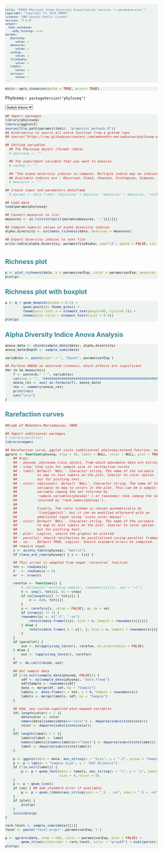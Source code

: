 ```yaml
---
title: "FROGS Phyloseq: Alpha Diversity Visualisation (version `r params$version`)"
copyright: "Copyright (C) 2024 INRAE"
license: "GNU General Public License"
version: "5.0.0"
output: 
  html_notebook:
    code_folding: hide
params:
   phyloseq:
      value: x
   measures:
      value: x
   varExp:
      value: x
   fileAlpha:
      value: x
   libdir:
      value: x
   version:
      value: x
---
```


<meta http-equiv="Content-Type" content="text/html; charset=UTF-8" />
<meta name="author" content="Ta Thi Ngan - SIGENAE/GABI & Maria Bernard - SIGENAE/GABI" />
<meta name="version" content="5.0.0" />
<meta name="copyright" content="Copyright (C) 2024 INRAE" />

<script>
function update_theme(val){
				if(val == "Coral" ){
					/*
					:root {
						--frogsColor: #388697; 
						--frogsColorHover: rgb(12,10,62,0.8);
						--frogsColorShadow: #6c5b64;
						--frogsColor2: #FA8883;
						--frogsColor3: #EFC7C2;
						--frogsColor4: #737f75;
						--frogsColorZoomHighCharts: rgb(191,211,193,0.25);
						--frogsButtonColor: rgb(105,79,93,0.6);
						--frogsButtonBorderColor: rgb(12,10,62,0.6);
						--frogsOddTable: rgba(249,86,79, 0.1);
						--frogsCircleFontColor: #FFF;
						--frogsCircleBackgroundColor: #FA8883;
						--frogsCircleBorderColor: #FA8883;
						--frogsPreColor: rgba(191, 211, 193, 0.25);
					}
					*/
					document.documentElement.style.setProperty('--frogsColor', "#388697");
					document.documentElement.style.setProperty('--frogsColorHover', "rgb(12,10,62,0.8)");
					document.documentElement.style.setProperty('--frogsColorShadow', "#6c5b64");
					document.documentElement.style.setProperty('--frogsColor2', "#FA8883");
					document.documentElement.style.setProperty('--frogsColor3', "#ffef99");
					document.documentElement.style.setProperty('--frogsColor4', "#737f75");
					document.documentElement.style.setProperty('--frogsColorZoomHighCharts', "rgb(191,211,193,0.25)");
					document.documentElement.style.setProperty('--frogsButtonColor', "rgb(12,10,62,0.6)");
					document.documentElement.style.setProperty('--frogsButtonBorderColor', "rgb(12,10,62,0.8)");
					document.documentElement.style.setProperty('--frogsOddTable', "rgba(249,86,79, 0.1)");
					document.documentElement.style.setProperty('--frogsCircleFontColor', "#FFF");
					document.documentElement.style.setProperty('--frogsCircleBackgroundColor',"#FA8883");
					document.documentElement.style.setProperty('--frogsCircleBorderColor',"#FA8883");
					document.documentElement.style.setProperty('--frogsPreColor', "rgba(191, 211, 193, 0.25)");
					
					var root = document.documentElement;
					var style = getComputedStyle(root);
					var frogsColor = style.getPropertyValue('--frogsColor');
					var frogsColor2 = style.getPropertyValue('--frogsColor2');
					var frogsColor3 = style.getPropertyValue('--frogsColor3');
					var frogsColor4 = style.getPropertyValue('--frogsColor4');
					var frogsColorZoomHighCharts = style.getPropertyValue('--frogsColorZoomHighCharts');
					var frogsColorHover = style.getPropertyValue('--frogsColorHover');
					var frogsButtonColor = style.getPropertyValue('--frogsButtonColor');
					var frogsCircleFontColor = style.getPropertyValue('--frogsCircleFontColor');
					var frogsColorShadow = style.getPropertyValue('--frogsColorShadow');
					
					
				}else if(val == "Plum" ){
					/*
					:root {
						--frogsColor: #694F5D; 
						--frogsColorHover: rgb(105,79,93,0.8);
						--frogsColorShadow: #6c5b64;
						--frogsColor2: #BFD3C1;
						--frogsColor3: #EFC7C2;
						--frogsColor4: #737f75;
						--frogsColorZoomHighCharts: rgb(222,159,115,0.25);
						--frogsButtonColor: rgb(105,79,93,0.6);
						--frogsButtonBorderColor: rgb(105,79,93,0.8);
						--frogsOddTable: #f2f2f2;
						--frogsCircleFontColor: #694F5D;
						--frogsCircleBackgroundColor: #BFD3C1;
						--frogsCircleBorderColor: #BFD3C1;
					}*/
					document.documentElement.style.setProperty('--frogsColor', "#694F5D");
					document.documentElement.style.setProperty('--frogsColorHover', "rgb(105,79,93,0.8)");
					document.documentElement.style.setProperty('--frogsColorShadow', "#6c5b64");
					document.documentElement.style.setProperty('--frogsColor2', "#BFD3C1");
					document.documentElement.style.setProperty('--frogsColor3', "#4f5d69");
					document.documentElement.style.setProperty('--frogsColor4', "#737f75");
					document.documentElement.style.setProperty('--frogsColorZoomHighCharts', "rgb(222,159,115,0.25)");
					document.documentElement.style.setProperty('--frogsButtonColor', "rgb(105,79,93,0.6)");
					document.documentElement.style.setProperty('--frogsButtonBorderColor', "rgb(105,79,93,0.8)");
					document.documentElement.style.setProperty('--frogsOddTable', "#f2f2f2");
					document.documentElement.style.setProperty('--frogsCircleFontColor', "#694F5D");
					document.documentElement.style.setProperty('--frogsCircleBackgroundColor',"#BFD3C1");
					document.documentElement.style.setProperty('--frogsCircleBorderColor',"#BFD3C1");
					document.documentElement.style.setProperty('--frogsPreColor', "rgba(191, 211, 193, 0.25)");
					
					var root = document.documentElement;
					var style = getComputedStyle(root);
					var frogsColor = style.getPropertyValue('--frogsColor');
					var frogsColor2 = style.getPropertyValue('--frogsColor2');
					var frogsColor3 = style.getPropertyValue('--frogsColor3');
					var frogsColor4 = style.getPropertyValue('--frogsColor4');
					var frogsColorZoomHighCharts = style.getPropertyValue('--frogsColorZoomHighCharts');
					var frogsColorHover = style.getPropertyValue('--frogsColorHover');
					var frogsButtonColor = style.getPropertyValue('--frogsButtonColor');
					var frogsCircleFontColor = style.getPropertyValue('--frogsCircleFontColor');
					var frogsColorShadow = style.getPropertyValue('--frogsColorShadow');
					
					
				}else if(val == "FROGS4" ){
					/*
					:root {
						--frogsColor: #8eadac; 
						--frogsColorHover: #648a89;
						--frogsColorShadow: #648a89;
						--frogsColor2: #de9f73;
						--frogsColor3: #ad8e9f;
						--frogsColor4: #a2a32f;
						--frogsColorZoomHighCharts: rgb(100, 138, 137, 0.25);
						--frogsButtonColor: #8EADAC;
						--frogsButtonBorderColor: #8EADAC;
						--frogsOddTable: #f2f2f2;
						--frogsCircleFontColor: #FFF;
						--frogsCircleBackgroundColor: #8eadac;
						--frogsCircleBorderColor: #648a89;
					}*/
					document.documentElement.style.setProperty('--frogsColor', "#8eadac");
					document.documentElement.style.setProperty('--frogsColorHover', "#648a89");
					document.documentElement.style.setProperty('--frogsColorShadow', "#648a89");
					document.documentElement.style.setProperty('--frogsColor2', "#de9f73");
					document.documentElement.style.setProperty('--frogsColor3', "#ad8e9f");
					document.documentElement.style.setProperty('--frogsColor4', "#a2a32f");
					document.documentElement.style.setProperty('--frogsColorZoomHighCharts', "rgb(100, 138, 137, 0.25)");
					document.documentElement.style.setProperty('--frogsButtonColor', "#8EADAC");
					document.documentElement.style.setProperty('--frogsButtonBorderColor', "#8EADAC");
					document.documentElement.style.setProperty('--frogsOddTable', "#f2f2f2");
					document.documentElement.style.setProperty('--frogsCircleFontColor', "#FFF");
					document.documentElement.style.setProperty('--frogsCircleBackgroundColor',"#8eadac");
					document.documentElement.style.setProperty('--frogsCircleBorderColor',"#648a89");
					document.documentElement.style.setProperty('--frogsPreColor', "rgba(226, 234, 227, 0.25)");
					
					var root = document.documentElement;
					var style = getComputedStyle(root);
					var frogsColor = style.getPropertyValue('--frogsColor');
					var frogsColor2 = style.getPropertyValue('--frogsColor2');
					var frogsColor3 = style.getPropertyValue('--frogsColor3');
					var frogsColor4 = style.getPropertyValue('--frogsColor4');
					var frogsColorZoomHighCharts = style.getPropertyValue('--frogsColorZoomHighCharts');
					var frogsColorHover = style.getPropertyValue('--frogsColorHover');
					var frogsButtonColor = style.getPropertyValue('--frogsButtonColor');
					var frogsCircleFontColor = style.getPropertyValue('--frogsCircleFontColor');
					var frogsColorShadow = style.getPropertyValue('--frogsColorShadow');
					
				 }
			}
</script>

<style type="text/css">
:root {
			--frogsColor: #388697; 
			--frogsColorHover: rgb(12,10,62,0.8);
			--frogsColorShadow: #6c5b64;
			--frogsColor2: #FA8883;
			--frogsColor3: #EFC7C2;
			--frogsColor4: #737f75;
			--frogsColorZoomHighCharts: rgb(191,211,193,0.25);
			--frogsButtonColor: rgb(12,10,62,0.6);
			--frogsButtonBorderColor: rgb(12,10,62,0.25);
			--frogsPreColor: rgba(191, 211, 193, 0.25);
		}
h1{
	color: var(--frogsColor);
}
h2{
	color: var(--frogsColor);
}
a {
	color: var(--frogsColor);
}
a:hover{
	color: var(--frogsColorHover);
}
.nav-pills > li.active > a, .nav-pills > li.active > a:focus{
	color: #fff;
	background-color: var(--frogsColor);
	border-color: #dee2e6 #dee2e6 #fff;
}
.nav-pills > li.active > a:hover {
	background-color: var(--frogsColorHover);
}
.button {
    background-color: var(--frogsButtonColor)
    border          : none;
    color           : white;
    padding         : 5px 10px;
    text-align      : center;
    text-decoration : none;
    display         : inline-block;
    font-size       : 12px;
    margin          : 4px 2px;
    cursor          : pointer;
    border-radius   : 8px;
}
h4 { 
    display      : block;
    font-size    : 1em;
    margin-top   : 1.33em;
    margin-bottom: 1.33em;
    margin-left  : 0;
    margin-right : 0;
    font-weight  : bold;
    color        : var(--frogsColor);
}
code.r{ /* Code block */
  font-size: 11px;
}
pre{
  font-size: 11px ;
  background-color: var(--frogsPreColor) !important;
}
.frogsversion{
	position: absolute;
	right: 5%;
	color: var(--frogsColor);
	font-style: italic;
	font-size: smaller;
	padding:8px;
}
.frogsversion > a{
	border: none !important;
	display: inline-block;
}
</style>

```r
knitr::opts_chunk$set(echo = TRUE, error= TRUE)
```
Phyloseq `r packageVersion("phyloseq")`

```{=html}
<select id="themechoice" class="form-select" onchange="update_theme($(this).val())" style="font-size: smaller;" aria-label="Default select example">
	<option selected disabled>Switch theme</option>
	<option value="Plum">Plum</option>
	<option value="Coral">Coral</option>
	<option value="FROGS4">FROGS4</option>
</select>
```

```r
## Import packages
library(phyloseq)
library(ggplot2)
source(file.path(params$libdir, "graphical_methods.R"))
## Alternative to source all extra function from a github repo
## source("https://raw.githubusercontent.com/mahendra-mariadassou/phyloseq-extended/master/load-extra-functions.R")

## Setting variables
  ## The Phyloseq object (format rdata)
  # phyloseq <- ""

  ## The experiment variable that you want to analyse
  # varExp <- ""

  ## "The alpha diversity indices to compute. Multiple indice may be indicated by separating them by a comma.
  ## Available indices are : Observed, Chao1, Shannon, InvSimpson, Simpson, ACE, Fisher
  # measures <- ""

## Create input and parameters dataframe
  # params <- data.frame( "phyloseq" = phylose, "measures" = measures, "varExp" = varExp)

## Load data
load(params$phyloseq)

## Convert measures to list
measures <- as.list(strsplit(params$measures, ",")[[1]])

## Compute numeric values of alpha diversity indices
alpha.diversity <- estimate_richness(data, measures = measures)

## Export diversity indices to text file
write.table(alpha.diversity, params$fileAlpha, sep="\t", quote = FALSE, col.names = NA)
```

# {.tabset .tabset-fade .tabset-pills}
## Richness plot
```r
p <- plot_richness(data, x = params$varExp, color = params$varExp, measures = measures) + ggtitle(paste("Alpha diversity distribution in function of", params$varExp))+ theme(plot.title = element_text(hjust = 0.5))
plot(p)
```

## Richness plot with boxplot
```r
p <- p + geom_boxplot(alpha = 0.2) +
         geom_point()+ theme_grey() +
         theme(axis.text.x = element_text(angle=90, hjust=0.5)) +
         theme(plot.title = element_text(hjust = 0.5))
plot(p)
```

## Alpha Diversity Indice Anova Analysis
```r
anova_data <- cbind(sample_data(data), alpha.diversity)
anova_data$Depth <- sample_sums(data)

variables <- paste(sep=" + ", "Depth", params$varExp )

## Perform ANOVA on observed richness, which effects are significant
for (m in measures){
    f <- paste(m," ~ ", variables)
    cat(sep = "", "###############################################################\n#Perform ANOVA on ",m,", which effects are significant\nanova.",m," <-aov( ",f,", anova_data)\nsummary(anova.",m,")\n")
    anova_res <- aov( as.formula(f), anova_data)
    res <- summary(anova_res)
    print(res)
    cat("\n\n")
}
```

## Rarefaction curves
```r
##code of Mahendra Mariadassou, INRA

## Import additionnal packages
# library(parallel)
library(vegan)

## Rarefaction curve, ggplot style (additionnal phyloseq-extend function, not yet released)
ggrare <- function(physeq, step = 10, label = NULL, color = NULL, plot = TRUE, parallel = FALSE, se = TRUE) {
    ## Args:
    ## - physeq: phyloseq class object, from which abundance data are extracted
    ## - step: Step size for sample size in rarefaction curves
    ## - label: Default `NULL`. Character string. The name of the variable
    ##          to map to text labels on the plot. Similar to color option
    ##          but for plotting text.
    ## - color: (Optional). Default ‘NULL’. Character string. The name of the
    ##          variable to map to colors in the plot. This can be a sample
    ##          variable (among the set returned by
    ##          ‘sample_variables(physeq)’ ) or taxonomic rank (among the set
    ##          returned by ‘rank_names(physeq)’).
    ##
    ##          Finally, The color scheme is chosen automatically by
    ##          ‘link{ggplot}’, but it can be modified afterward with an
    ##          additional layer using ‘scale_color_manual’.
    ## - color: Default `NULL`. Character string. The name of the variable
    ##          to map to text labels on the plot. Similar to color option
    ##          but for plotting text.
    ## - plot:  Logical, should the graphic be plotted.
    ## - parallel: should rarefaction be parallelized (using parallel framework)
    ## - se:    Default TRUE. Logical. Should standard errors be computed. 
    ## require vegan
    x <- as(otu_table(physeq), "matrix")
    if (taxa_are_rows(physeq)) { x <- t(x) }

    ## This script is adapted from vegan `rarecurve` function
    tot <- rowSums(x)
    S   <- rowSums(x > 0)
    nr  <- nrow(x)

    rarefun <- function(i) {
        # cat(paste("rarefying sample", rownames(x)[i]), sep = "\n")
        n <- seq(1, tot[i], by = step)
        if (n[length(n)] != tot[i]) {
            n <- c(n, tot[i])
        }
        y <- rarefy(x[i, ,drop = FALSE], n, se = se)
        if (nrow(y) != 1) {
	    rownames(y) <- c(".S", ".se")
            return(data.frame(t(y), Size = n, Sample = rownames(x)[i]))
        } else {
            return(data.frame(.S = y[1, ], Size = n, Sample = rownames(x)[i]))
        }
    }
    if (parallel) {
        out <- mclapply(seq_len(nr), rarefun, mc.preschedule = FALSE)
    } else {
        out <- lapply(seq_len(nr), rarefun)
    }
    df <- do.call(rbind, out)
    
    ## Get sample data 
    if (!is.null(sample_data(physeq, FALSE))) {
        sdf <- as(sample_data(physeq), "data.frame")
        sdf$Sample <- rownames(sdf)
        data <- merge(df, sdf, by = "Sample")
        labels <- data.frame(x = tot, y = S, Sample = rownames(x))
        labels <- merge(labels, sdf, by = "Sample")
    }
    
    ## Add, any custom-supplied plot-mapped variables
    if( length(color) > 1 ){
        data$color <- color
        names(data)[names(data)=="color"] <- deparse(substitute(color))
        color <- deparse(substitute(color))
    }
    if( length(label) > 1 ){
        labels$label <- label
        names(labels)[names(labels)=="label"] <- deparse(substitute(label))
        label <- deparse(substitute(label))
    }
    
    p <- ggplot(data = data, aes_string(x = "Size", y = ".S", group = "Sample", color = color))
    p <- p + labs(x = "Sample Size", y = "ASV Richness")
    if (!is.null(label)) {
        p <- p + geom_text(data = labels, aes_string(x = "x", y = "y", label = label, color = color),
                           size = 4, hjust = 0)
    }
    p <- p + geom_line()
    if (se) { ## add standard error if available
        p <- p + geom_ribbon(aes_string(ymin = ".S - .se", ymax = ".S + .se", color = NULL, fill = color), alpha = 0.2)
    }
    if (plot) {
        plot(p)
    }
    invisible(p)
}

rare.level <- sample_sums(data)[[1]]
facet <- paste('facet_wrap(~',params$varExp,')')

p <- ggrare(data, step = 500, color = params$varExp, plot = FALSE) + 
        geom_vline(xintercept = rare.level, color = "gray60") + eval(parse(text = facet))
plot(p)
```

